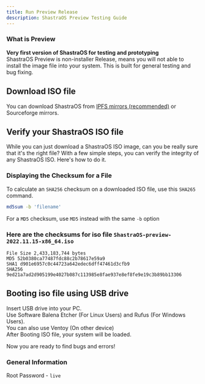 ```yaml
---
title: Run Preview Release
description: ShastraOS Preview Testing Guide
---
```


### What is Preview
**Very first version of ShastraOS for testing and prototyping**\
ShastraOS Preview is non-installer Release, means you will not able to install the image file into your system. This is built for general testing and bug fixing.

## Download ISO file
You can download ShastraOS from [IPFS mirrors (recommended)](https://gateway.lighthouse.storage/ipfs/Qmf5T7zci6go9WirtBmi9zMwnhS7N4UBM7VDY9y3p8CKNT/) or Sourceforge mirrors.

## Verify your ShastraOS ISO file
While you can just download a ShastraOS ISO image, can you be really sure that it's the right file? With a few simple steps, you can verify the integrity of any ShastraOS ISO. Here's how to do it.

### Displaying the Checksum for a File
To calculate an `SHA256` checksum on a downloaded ISO file, use this `SHA265` command.
```bash
md5sum -b 'filename'
```
For a `MD5` checksum, use `MD5` instead with the same `-b` option

### Here are the checksums for iso file `ShastraOS-preview-2022.11.15-x86_64.iso`

`File Size 2,433,183,744 bytes`\
`MD5 52b0380ca77487fdc88c2b78617e59a9`\
`SHA1 d901e6957c0c44723a642edec6dff47461d3cfb9`\
`SHA256 9ed21a7ad2d905199e4027b087c113985e8fae937e8ef8fe9e19c3b89bb13306`

## Booting iso file using USB drive
Insert USB drive into your PC.\
Use Software Balena Etcher (For Linux Users) and Rufus (For Windows Users).\
You can also use Ventoy (On other device)\
After Booting ISO file, your system will be loaded.

Now you are ready to find bugs and errors!

### General Information
Root Password - `live`
